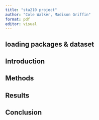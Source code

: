 ```yaml
---
title: "sta210 project"
author: "Cole Walker, Madison Griffin"
format: pdf
editor: visual
---
```

## loading packages & dataset

## Introduction

## Methods

## Results

## Conclusion
